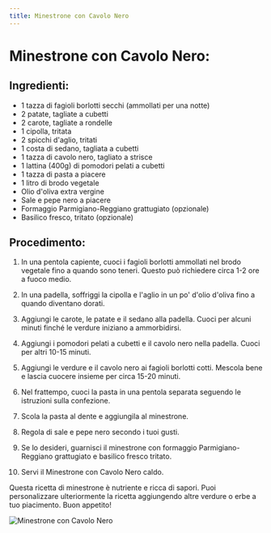```yaml
---
title: Minestrone con Cavolo Nero
---
```


# Minestrone con Cavolo Nero:

## Ingredienti:

- 1 tazza di fagioli borlotti secchi (ammollati per una notte)
- 2 patate, tagliate a cubetti
- 2 carote, tagliate a rondelle
- 1 cipolla, tritata
- 2 spicchi d'aglio, tritati
- 1 costa di sedano, tagliata a cubetti
- 1 tazza di cavolo nero, tagliato a strisce
- 1 lattina (400g) di pomodori pelati a cubetti
- 1 tazza di pasta a piacere
- 1 litro di brodo vegetale
- Olio d'oliva extra vergine
- Sale e pepe nero a piacere
- Formaggio Parmigiano-Reggiano grattugiato (opzionale)
- Basilico fresco, tritato (opzionale)

## Procedimento:

1. In una pentola capiente, cuoci i fagioli borlotti ammollati nel brodo vegetale fino a quando sono teneri. Questo può richiedere circa 1-2 ore a fuoco medio.

2. In una padella, soffriggi la cipolla e l'aglio in un po' d'olio d'oliva fino a quando diventano dorati.

3. Aggiungi le carote, le patate e il sedano alla padella. Cuoci per alcuni minuti finché le verdure iniziano a ammorbidirsi.

4. Aggiungi i pomodori pelati a cubetti e il cavolo nero nella padella. Cuoci per altri 10-15 minuti.

5. Aggiungi le verdure e il cavolo nero ai fagioli borlotti cotti. Mescola bene e lascia cuocere insieme per circa 15-20 minuti.

6. Nel frattempo, cuoci la pasta in una pentola separata seguendo le istruzioni sulla confezione.

7. Scola la pasta al dente e aggiungila al minestrone.

8. Regola di sale e pepe nero secondo i tuoi gusti.

9. Se lo desideri, guarnisci il minestrone con formaggio Parmigiano-Reggiano grattugiato e basilico fresco tritato.

10. Servi il Minestrone con Cavolo Nero caldo.

Questa ricetta di minestrone è nutriente e ricca di sapori. Puoi personalizzare ulteriormente la ricetta aggiungendo altre verdure o erbe a tuo piacimento. Buon appetito!

<img
  src="https://source.unsplash.com/una-ciotola-di-cibo--k7U_-Og15A"
  alt="Minestrone con Cavolo Nero"
/>
